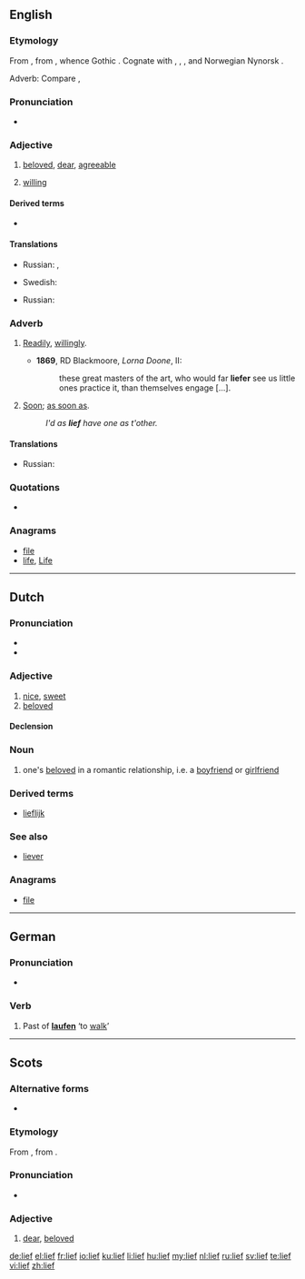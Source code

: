 ==English==

===Etymology===
From {{etyl|ang}} {{term|leof|lēof|lang=ang}}, from {{proto|Germanic|leubaz}}, whence Gothic {{term|𐌻𐌹𐌿𐌱𐍃|sc=Goth|tr=liubs}}. Cognate with {{etyl|nl|-}} {{term|lief|lang=nl}}, {{etyl|de|-}} {{term|lieb|lang=de}}, {{etyl|ru|-}} {{term|любовь|tr=ljubóv’|lang=ru}}, {{etyl|sv|-}} and Norwegian Nynorsk {{term|ljuv}}.

Adverb: Compare {{etyl|de|-}} {{term|lieber|lang=de}}, {{etyl|nl|-}} {{term|liever||[[preferably]], [[rather]]|lang=nl}}

===Pronunciation===
* {{IPA|/liːf/}}

===Adjective===
{{en-adj|'''[[liefer]]''' or '''[[liever]]'''|liefest}}

# {{archaic}} [[beloved]], [[dear]], [[agreeable]]
# {{archaic}} [[willing]]

====Derived terms====
* {{l|en|liefsome}}

====Translations====
{{trans-top|beloved, dear, agreeable}}
* Russian: {{t|ru|любимый}}, {{t|ru|дорогой}}
{{trans-mid}}
* Swedish: {{t|sv|kär}}
{{trans-bottom}}

{{trans-top|willing}}
* Russian: {{t|ru|охотный}}
{{trans-mid}}
{{trans-bottom}}

===Adverb===
{{en-adv|'''[[liefer]]''' or '''[[liever]]'''|liefest}}

# {{archaic}} [[readily|Readily]], [[willingly]].
#* '''1869''', RD Blackmoore, ''Lorna Doone'', II:
#*: these great masters of the art, who would far '''liefer''' see us little ones practice it,  than themselves engage [...].
# {{context|UK|_|dialectal}} [[soon|Soon]]; [[as soon as]].
#: ''I'd as '''lief''' have one as t'other.''

====Translations====
{{trans-top|Readily, willingly}}
* Russian: {{t|ru|охотно}}
{{trans-mid}}
{{trans-bottom}}

===Quotations===
* {{seeCites}}

===Anagrams===
* [[file#English|file]]
* [[life#English|life]], [[Life#English|Life]]


----

==Dutch==

===Pronunciation===
* {{rhymes|if|lang=nl}}
* {{IPA|[lif]|lang=nl}}

===Adjective===
{{nl-adj|liever}}

# [[nice]], [[sweet]]
# [[beloved]]

====Declension====
{{nl-decl-adj|lieve}}

===Noun===
{{nl-noun|lieven|liefje}}

# one's [[beloved]] in a romantic relationship, i.e. a [[boyfriend]] or [[girlfriend]]

===Derived terms===
* [[lieflijk]]
 
===See also===
* [[liever]]

===Anagrams===
* [[file#Dutch|file]]

----

==German==

===Pronunciation===
* {{IPA|[liːf]|lang=de}}

===Verb===
{{infl|de|verb form}}

# Past of '''[[laufen]]''' ‘to [[walk]]’

----

==Scots==

===Alternative forms===
* {{qualifier|contracted}} {{l|sco|lee}}

===Etymology===
From {{etyl|ang|sco}} {{term|leof|lēof|lang=ang}}, from {{proto|Germanic|leubaz|lang=sco}}.

===Pronunciation===
* {{IPA|[lif]|lang=sco}}

===Adjective===
{{sco-adj|liefer|liefest}}

# [[dear]], [[beloved]]

[[de:lief]]
[[el:lief]]
[[fr:lief]]
[[io:lief]]
[[ku:lief]]
[[li:lief]]
[[hu:lief]]
[[my:lief]]
[[nl:lief]]
[[ru:lief]]
[[sv:lief]]
[[te:lief]]
[[vi:lief]]
[[zh:lief]]